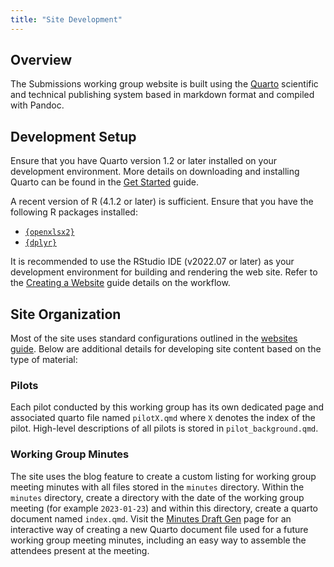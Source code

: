 ```yaml
---
title: "Site Development"
---
```


## Overview 

The Submissions working group website is built using the [Quarto](https://quarto.org/) scientific and technical publishing system based in markdown format and compiled with Pandoc. 

## Development Setup

Ensure that you have Quarto version 1.2 or later installed on your development environment. More details on downloading and installing Quarto can be found in the [Get Started](https://quarto.org/docs/get-started/) guide. 

A recent version of R (4.1.2 or later) is sufficient. Ensure that you have the following R packages installed:

* [`{openxlsx2}`](https://janmarvin.github.io/openxlsx2/)
* [`{dplyr}`](https://dplyr.tidyverse.org/index.html)

It is recommended to use the RStudio IDE (v2022.07 or later) as your development environment for building and rendering the web site. Refer to the [Creating a Website](https://quarto.org/docs/websites/) guide details on the workflow.

## Site Organization

Most of the site uses standard configurations outlined in the [websites guide](https://quarto.org/docs/websites/). Below are additional details for developing site content based on the type of material: 

### Pilots

Each pilot conducted by this working group has its own dedicated page and associated quarto file named `pilotX.qmd` where `X` denotes the index of the pilot. High-level descriptions of all pilots is stored in `pilot_background.qmd`.

### Working Group Minutes

The site uses the blog feature to create a custom listing for working group meeting minutes with all files stored in the `minutes` directory. Within the `minutes` directory, create a directory with the date of the working group meeting (for example `2023-01-23`) and within this directory, create a quarto document named `index.qmd`. Visit the [Minutes Draft Gen](minutes_prep.qmd) page for an interactive way of creating a new Quarto document file used for a future working group meeting minutes, including an easy way to assemble the attendees present at the meeting.